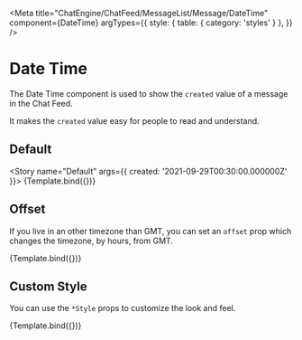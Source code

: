 



<Meta
  title="ChatEngine/ChatFeed/MessageList/Message/DateTime"
  component={DateTime}
  argTypes={{
    style: { table: { category: 'styles' } },
  }}
/>


# Date Time

The Date Time component is used to show the `created` value of a message in the Chat Feed.

It makes the `created` value easy for people to read and understand.

## Default

<Story name="Default" args={{ created: '2021-09-29T00:30:00.000000Z' }}>
  {Template.bind({})}
</Story>

<ArgsTable story="Default" />

## Offset

If you live in an other timezone than GMT, you can set an `offset` prop which changes the timezone, by hours, from GMT.

<Canvas>
  <Story
    name="Is Loading"
    args={{ created: '2021-09-29T00:30:00.000000Z', offset: -1 }}
  >
    {Template.bind({})}
  </Story>
</Canvas>

## Custom Style

You can use the `*Style` props to customize the look and feel.

<Canvas>
  <Story
    name="Custom Style"
    args={{
      created: '2021-09-29T00:30:00.000000Z',
      offset: -1,
      style: {
        border: '2px solid red',
      },
    }}
  >
    {Template.bind({})}
  </Story>
</Canvas>
